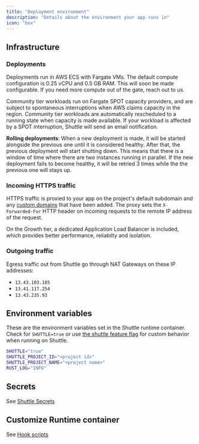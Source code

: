 ```yaml
---
title: "Deployment environment"
description: "Details about the environment your app runs in"
icon: "box"
---
```


## Infrastructure

### Deployments

Deployments run in AWS ECS with Fargate VMs.
The default compute configuration is 0.25 vCPU and 0.5 GB RAM.
This will soon be made configurable.
If you need more compute out of the gate, reach out to us.

<Warning>
Community tier workloads run on Fargate SPOT capacity providers, and are
subject to spontaneous interruptions when AWS claims capacity in the region.
Community tier workloads are automatically rescheduled to a running state when
capacity is made available. If your workload is affected by a SPOT
interruption, Shuttle will send an email notification.
</Warning>

**Rolling deployments**:
When a new deployment is made, it will be started alongside the previous one until it is considered healthy.
After that, the previous deployment will start shutting down.
This means that there is a window of time where there are two instances running in parallel.
If the new deployment fails to become healthy, it will be retried 3 times while the the previous one will stays up.

### Incoming HTTPS traffic

HTTPS traffic is proxied to your app on the project's default subdomain and any [custom domains](/docs/domain-names) that have been added.
The proxy sets the `X-Forwarded-For` HTTP header on incoming requests to the remote IP address of the request.

On the Growth tier, a dedicated Application Load Balancer is included, which provides better performance, reliabilty and isolation.

### Outgoing traffic

Egress traffic out from Shuttle go through NAT Gateways on these IP addresses:

- `13.43.103.185`
- `13.41.117.254`
- `13.43.235.93`

## Environment variables

These are the environment variables set in the Shuttle runtime container.
Check for `SHUTTLE=true` or use [the shuttle feature flag](./project-configuration#cargo-feature-flags) for custom behavior when running on Shuttle.

```bash
SHUTTLE="true"
SHUTTLE_PROJECT_ID="<project id>"
SHUTTLE_PROJECT_NAME="<project name>"
RUST_LOG="INFO"
```

## Secrets

See [Shuttle Secrets](/resources/shuttle-secrets)

## Customize Runtime container

See [Hook scripts](/docs/builds#experimental-hook-scripts)

